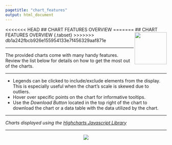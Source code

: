 ```yaml
---
pagetitle: "chart_features"
output: html_document
---
```


<<<<<<< HEAD
## CHART FEATURES OVERVIEW
=======
## CHART FEATURES OVERVIEW <img src='img/logo.png' align="right" height="100" /> {.tabset}
>>>>>>> db1a242fbcb926e155954133e7f456329aaf871e

***

The provided charts come with many handy features. Review the list below for 
details on how to get the most out of the charts.

***

+ Legends can be clicked to include/exclude elements from the display. This is 
especially useful when the chart's scale is skewed due to outliers. 
+ Hover over specific points on the chart for informative tooltips. 
+ Use the *Download Button* located in the top right of the chart to download the 
chart or a data table with the data utilized by the chart. 

***

*Charts displayed using the [Highcharts Javascript Library](https://www.highcharts.com/)*


***

<center>

![](img/highcharts.png)

<center/>

